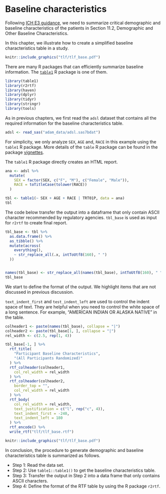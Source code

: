 # Baseline characteristics

Following [ICH E3 guidance](https://database.ich.org/sites/default/files/E3_Guideline.pdf),
we need to summarize critical demographic and baseline characteristics of the patients
in Section 11.2, Demographic and Other Baseline Characteristics.

In this chapter, we illustrate how to create a simplified
baseline characteristics table in a study.

```r
knitr::include_graphics("tlf/tlf_base.pdf")
```

There are many R packages that can efficiently summarize baseline information.
The [`table1`](https://github.com/benjaminrich/table1) R package is one of them.

```r
library(table1)
library(r2rtf)
library(haven)
library(dplyr)
library(tidyr)
library(stringr)
library(tools)
```

As in previous chapters, we first read the `adsl` dataset that contains all
the required information for the baseline characteristics table.

```r
adsl <- read_sas("adam_data/adsl.sas7bdat")
```

For simplicity, we only analyze `SEX`, `AGE` and, `RACE` in this example
using the `table1` R package. More details of the `table` R package can
be found in the package
[vignettes](https://benjaminrich.github.io/table1/vignettes/table1-examples.html).

The `table1` R package directly creates an HTML report.

```r
ana <- adsl %>%
  mutate(
    SEX = factor(SEX, c("F", "M"), c("Female", "Male")),
    RACE = toTitleCase(tolower(RACE))
  )

tbl <- table1(~ SEX + AGE + RACE | TRT01P, data = ana)
tbl
```

The code below transfer the output into a dataframe
that only contain ASCII character
recommended by regulatory agencies.
`tbl_base` is used as input for `r2rtf` to create final report.

```r
tbl_base <- tbl %>%
  as.data.frame() %>%
  as_tibble() %>%
  mutate(across(
    everything(),
    ~ str_replace_all(.x, intToUtf8(160), " ")
  ))


names(tbl_base) <- str_replace_all(names(tbl_base), intToUtf8(160), " ")
tbl_base
```

We start to define the format of the output. We highlight items that
are not discussed in previous discussion.

`text_indent_first` and `test_indent_left` are used to control the indent
space of text. They are helpful when you need to control the white space
of a long sentence. For example, "AMERICAN INDIAN OR ALASKA NATIVE"
in the table.

```r
colheader1 <- paste(names(tbl_base), collapse = "|")
colheader2 <- paste(tbl_base[1, ], collapse = "|")
rel_width <- c(2.5, rep(1, 4))

tbl_base[-1, ] %>%
  rtf_title(
    "Participant Baseline Characteristics",
    "(All Participants Randomized)"
  ) %>%
  rtf_colheader(colheader1,
    col_rel_width = rel_width
  ) %>%
  rtf_colheader(colheader2,
    border_top = "",
    col_rel_width = rel_width
  ) %>%
  rtf_body(
    col_rel_width = rel_width,
    text_justification = c("l", rep("c", 4)),
    text_indent_first = -240,
    text_indent_left = 180
  ) %>%
  rtf_encode() %>%
  write_rtf("tlf/tlf_base.rtf")
```

```r
knitr::include_graphics("tlf/tlf_base.pdf")
```

In conclusion, the procedure to generate demographic and baseline characteristics table is summarized as follows.

- Step 1: Read the data set.
- Step 2: Use `table1::table1()` to get the baseline characteristics table.
- Step 3: Transfer the output in Step 2 into a data frame that only contains ASCII characters.
- Step 4: Define the format of the RTF table by using the R package `r2rtf`.
